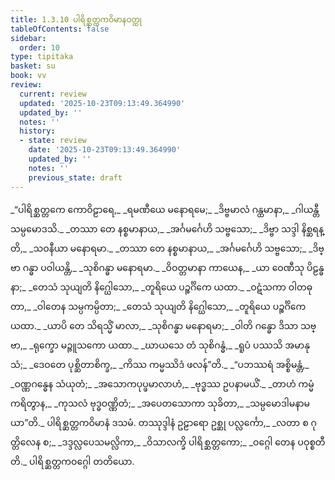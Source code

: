 ```yaml
---
title: 1.3.10 ပါရိစ္ဆတ္တကဝိမာနဝတ္ထု
tableOfContents: false
sidebar:
  order: 10
type: tipitaka
basket: su
book: vv
review:
  current: review
  updated: '2025-10-23T09:13:49.364990'
  updated_by: ''
  notes: ''
  history:
  - state: review
    date: '2025-10-23T09:13:49.364990'
    updated_by: ''
    notes: ''
    previous_state: draft
---
```



<ReviewStatus review={frontmatter.review} showDetails={true} />

<HypothesisAnnotation frontmatter={frontmatter} />

<DynamicBreadcrumb />

<Division number="680" book="vv" e="ch" v="19" p="55">

<Paragraph number="522" type="verses" book="vv">
_“ပါရိစ္ဆတ္တကေ ကောဝိဠာရေ,_  
_ရမဏီယေ မနောရမေ;_  
_ဒိဗ္ဗမာလံ ဂန္ထမာနာ,_  
_ဂါယန္တီ သမ္ပမောဒသိ._  

</Paragraph>

</Division>
<Division number="681" book="vv" e="ch" v="19" p="55">

<Paragraph number="523" type="verses" book="vv">
_တဿာ တေ နစ္စမာနာယ,_  
_အင်္ဂမင်္ဂေဟိ သဗ္ဗသော;_  
_ဒိဗ္ဗာ သဒ္ဒါ နိစ္ဆရန္တိ,_  
_သဝနီယာ မနောရမာ._  

</Paragraph>

</Division>
<Division number="682" book="vv" e="ch" v="19" p="55">

<Paragraph number="524" type="verses" book="vv">
_တဿာ တေ နစ္စမာနာယ,_  
_အင်္ဂမင်္ဂေဟိ သဗ္ဗသော;_  
_ဒိဗ္ဗာ ဂန္ဓာ ပဝါယန္တိ,_  
_သုစိဂန္ဓာ မနောရမာ._  

</Paragraph>

</Division>
<Division number="683" book="vv" e="ch" v="19" p="55">

<Paragraph number="525" type="verses" book="vv">
_ဝိဝတ္တမာနာ ကာယေန,_  
_ယာ ဝေဏီသု ပိဠန္ဓနာ;_  
_တေသံ သုယျတိ နိဂ္ဃေါသော,_  
_တူရိယေ ပဉ္စင်္ဂိကေ ယထာ._  

</Paragraph>

</Division>
<Division number="684" book="vv" e="ch" v="19" p="55">

<Paragraph number="526" type="verses" book="vv">
_ဝဋံသကာ ဝါတဓုတာ,_  
_ဝါတေန သမ္ပကမ္ပိတာ;_  
_တေသံ သုယျတိ နိဂ္ဃေါသော,_  
_တူရိယေ ပဉ္စင်္ဂိကေ ယထာ._  

</Paragraph>

</Division>
<Division number="685" book="vv" e="ch" v="19" p="55">

<Paragraph number="527" type="verses" book="vv">
_ယာပိ တေ သိရသ္မိံ မာလာ,_  
_သုစိဂန္ဓာ မနောရမာ;_  
_ဝါတိ ဂန္ဓော ဒိသာ သဗ္ဗာ,_  
_ရုက္ခော မဉ္ဇူသကော ယထာ._  

</Paragraph>

</Division>
<Division number="686" book="vv" e="ch" v="19" p="55">

<Paragraph number="528" type="verses" book="vv">
_ဃာယသေ တံ သုစိဂန္ဓံ,_  
_ရူပံ ပဿသိ အမာနုသံ;_  
_ဒေဝတေ ပုစ္ဆိတာစိက္ခ,_  
_ကိဿ ကမ္မဿိဒံ ဖလန်”တိ._  

</Paragraph>

</Division>
<Division number="687" book="vv" e="ch" v="19" p="55">

<Paragraph number="529" type="verses" book="vv">
_“ပဘဿရံ အစ္စိမန္တံ,_  
_ဝဏ္ဏဂန္ဓေန သံယုတံ;_  
_အသောကပုပ္ဖမာလာဟံ,_  
_ဗုဒ္ဓဿ ဥပနာမယိံ._  

</Paragraph>

</Division>
<Division number="688" book="vv" e="ch" v="19" p="55">

<Paragraph number="530" type="verses" book="vv">
_တာဟံ ကမ္မံ ကရိတွာန,_  
_ကုသလံ ဗုဒ္ဓဝဏ္ဏိတံ;_  
_အပေတသောကာ သုခိတာ,_  
_သမ္ပမောဒါမနာမယာ”တိ._  


</Paragraph>
</Division>

<Paragraph number="531" type="center" book="vv">
ပါရိစ္ဆတ္တကဝိမာနံ ဒသမံ.



</Paragraph>

<Paragraph number="532" type="center" book="vv">
တဿုဒ္ဒါနံ


</Paragraph>

<Paragraph number="533" type="verses" book="vv">
ဥဠာရော ဥစ္ဆု ပလ္လင်္ကော,_  
_လတာ စ ဂုတ္တိလေန စ;_  
_ဒဒ္ဒလ္လပေသမလ္လိကာ,_  
_ဝိသာလက္ခိ ပါရိစ္ဆတ္တကော;_  
_ဝဂ္ဂေါ တေန ပဝုစ္စတီတိ._  


</Paragraph>

<Paragraph number="534" type="center" book="vv">
ပါရိစ္ဆတ္တကဝဂ္ဂေါ တတိယော.
</Paragraph>